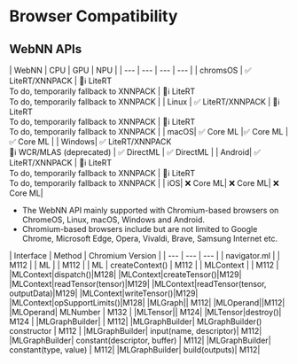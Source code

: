 
<div className="mdx-table">

# Browser Compatibility

## WebNN APIs

<div className="table">
| WebNN | CPU | GPU | NPU |
| --- | --- | --- | --- |
| <ChromeosIcon /> chromsOS	| ✅ LiteRT/XNNPACK | 🚀ℹ️  LiteRT<br />To do, temporarily fallback to XNNPACK | 🚀ℹ️  LiteRT<br />To do, temporarily fallback to XNNPACK | 
|<LinuxIcon /> Linux | ✅ LiteRT/XNNPACK |  🚀ℹ️  LiteRT<br />To do, temporarily fallback to XNNPACK |  🚀ℹ️  LiteRT<br />To do, temporarily fallback to XNNPACK | 
|<MacosIcon /> macOS| ✅ Core ML |✅ Core ML |✅ Core ML |
|<WindowsIcon /> Windows| ✅ LiteRT/XNNPACK<br />🚀ℹ️ WCR/MLAS (deprecated) | ✅ DirectML | ✅ DirectML | 
|<AndroidIcon /> Android| ✅ LiteRT/XNNPACK | 🚀ℹ️  LiteRT<br />To do, temporarily fallback to XNNPACK | 🚀ℹ️  LiteRT<br />To do, temporarily fallback to XNNPACK |
|<IosIcon /> iOS| ❌ Core ML| ❌ Core ML| ❌ Core ML| 
</div>

- The WebNN API mainly supported with Chromium-based browsers on ChromeOS, Linux, macOS, Windows and Android.
- Chromium-based browsers include but are not limited to Google Chrome, Microsoft Edge, Opera, Vivaldi, Brave, Samsung Internet etc.

<div className="table">
| Interface | Method | Chromium Version |
| --- | --- | --- |
| navigator.ml | | M112 |
| ML | | M112 |
| ML | createContext() | M112 |
| MLContext | | M112 |
|MLContext|dispatch()|M128|
|MLContext|createTensor()|M129|
|MLContext|readTensor(tensor)|M129|
|MLContext|readTensor(tensor, outputData)|M129|
|MLContext|writeTensor()|M129|
|MLContext|opSupportLimits()|M128|
|MLGraph|| M112|
|MLOperand||M112|
|MLOperand| MLNumber | M132 |
|MLTensor|| M124|
|MLTensor|destroy()| M124 |
|MLGraphBuilder| | M112|
|MLGraphBuilder| MLGraphBuilder() constructor | M112 | 
|MLGraphBuilder| input(name, descriptor)| M112|
|MLGraphBuilder| constant(descriptor, buffer) | M112|
|MLGraphBuilder| constant(type, value) | M112|
|MLGraphBuilder| build(outputs)| M112|
</div>

</div>